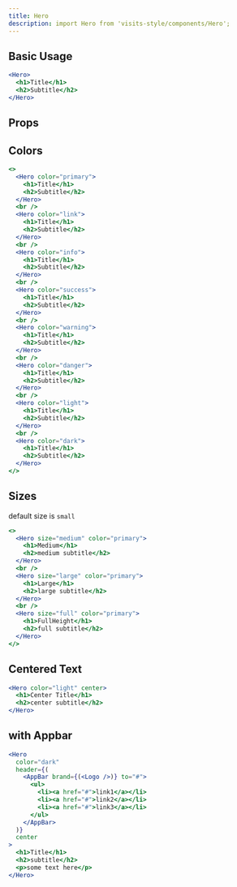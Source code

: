 ```yaml
---
title: Hero
description: import Hero from 'visits-style/components/Hero';
---
```



## Basic Usage

```jsx live
<Hero>
  <h1>Title</h1>
  <h2>Subtitle</h2>
</Hero>
```

## Props

<Props name="Hero" />

## Colors

```jsx live
<>
  <Hero color="primary">
    <h1>Title</h1>
    <h2>Subtitle</h2>
  </Hero>
  <br />
  <Hero color="link">
    <h1>Title</h1>
    <h2>Subtitle</h2>
  </Hero>
  <br />
  <Hero color="info">
    <h1>Title</h1>
    <h2>Subtitle</h2>
  </Hero>
  <br />
  <Hero color="success">
    <h1>Title</h1>
    <h2>Subtitle</h2>
  </Hero>
  <br />
  <Hero color="warning">
    <h1>Title</h1>
    <h2>Subtitle</h2>
  </Hero>
  <br />
  <Hero color="danger">
    <h1>Title</h1>
    <h2>Subtitle</h2>
  </Hero>
  <br />
  <Hero color="light">
    <h1>Title</h1>
    <h2>Subtitle</h2>
  </Hero>
  <br />
  <Hero color="dark">
    <h1>Title</h1>
    <h2>Subtitle</h2>
  </Hero>
</>
```

## Sizes

default size is `small`

```jsx live
<>
  <Hero size="medium" color="primary">
    <h1>Medium</h1>
    <h2>medium subtitle</h2>
  </Hero>
  <br />
  <Hero size="large" color="primary">
    <h1>Large</h1>
    <h2>large subtitle</h2>
  </Hero>
  <br />
  <Hero size="full" color="primary">
    <h1>FullHeight</h1>
    <h2>full subtitle</h2>
  </Hero>
</>
```

## Centered Text
```jsx live
<Hero color="light" center>
  <h1>Center Title</h1>
  <h2>center subtitle</h2>
</Hero>
```

## with Appbar
```jsx live
<Hero
  color="dark"
  header={(
    <AppBar brand={(<Logo />)} to="#">
      <ul>
        <li><a href="#">link1</a></li>
        <li><a href="#">link2</a></li>
        <li><a href="#">link3</a></li>
      </ul>
    </AppBar>
  )}
  center
>
  <h1>Title</h1>
  <h2>subtitle</h2>
  <p>some text here</p>
</Hero>
```
